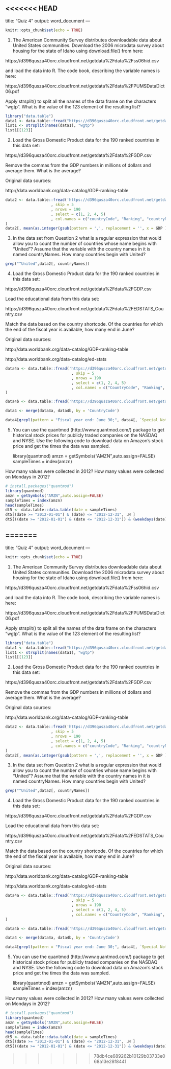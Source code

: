 <<<<<<< HEAD
---
title: "Quiz 4"
output: word_document
---

```r
knitr::opts_chunk$set(echo = TRUE)
```

1. The American Community Survey distributes downloadable data about United States communities. Download the 2006 microdata survey about housing for the state of Idaho using download.file() from here:

https://d396qusza40orc.cloudfront.net/getdata%2Fdata%2Fss06hid.csv

and load the data into R. The code book, describing the variable names is here:

https://d396qusza40orc.cloudfront.net/getdata%2Fdata%2FPUMSDataDict06.pdf

Apply strsplit() to split all the names of the data frame on the characters "wgtp". What is the value of the 123 element of the resulting list?

```r
library("data.table")
data1 <- data.table::fread("https://d396qusza40orc.cloudfront.net/getdata%2Fdata%2Fss06hid.csv")
list1 <- strsplit(names(data1), "wgtp")
list1[[123]]
```

2. Load the Gross Domestic Product data for the 190 ranked countries in this data set:

https://d396qusza40orc.cloudfront.net/getdata%2Fdata%2FGDP.csv

Remove the commas from the GDP numbers in millions of dollars and average them. What is the average?

Original data sources:

http://data.worldbank.org/data-catalog/GDP-ranking-table

```r
data2 <- data.table::fread('https://d396qusza40orc.cloudfront.net/getdata%2Fdata%2FGDP.csv'
                    , skip = 5
                    , nrows = 190
                    , select = c(1, 2, 4, 5)
                    , col.names = c("countryCode", "Ranking", "countryNames", "GDP")
)
data2[, mean(as.integer(gsub(pattern = ',', replacement = '', x = GDP )))]
```

3. In the data set from Question 2 what is a regular expression that would allow you to count the number of countries whose name begins with "United"? Assume that the variable with the country names in it is named countryNames. How many countries begin with United? 

```r
grep("^United",data2[, countryNames])
```

4. Load the Gross Domestic Product data for the 190 ranked countries in this data set:

https://d396qusza40orc.cloudfront.net/getdata%2Fdata%2FGDP.csv

Load the educational data from this data set:

https://d396qusza40orc.cloudfront.net/getdata%2Fdata%2FEDSTATS_Country.csv

Match the data based on the country shortcode. Of the countries for which the end of the fiscal year is available, how many end in June?

Original data sources:

http://data.worldbank.org/data-catalog/GDP-ranking-table

http://data.worldbank.org/data-catalog/ed-stats

```r
data4a <- data.table::fread('https://d396qusza40orc.cloudfront.net/getdata%2Fdata%2FGDP.csv'
                             , skip = 5
                             , nrows = 190
                             , select = c(1, 2, 4, 5)
                             , col.names = c("CountryCode", "Ranking", "countryName", "GDP")
)

data4b <- data.table::fread('https://d396qusza40orc.cloudfront.net/getdata%2Fdata%2FEDSTATS_Country.csv')

data4 <- merge(data4a, data4b, by = 'CountryCode')

data4[grepl(pattern = "Fiscal year end: June 30;", data4[, `Special Notes`]), .N]
```

5. You can use the quantmod (http://www.quantmod.com/) package to get historical stock prices for publicly traded companies on the NASDAQ and NYSE. Use the following code to download data on Amazon's stock price and get the times the data was sampled.

      library(quantmod)
      amzn = getSymbols("AMZN",auto.assign=FALSE)
      sampleTimes = index(amzn)

How many values were collected in 2012? How many values were collected on Mondays in 2012?

```r
# install.packages("quantmod")
library(quantmod)
amzn = getSymbols("AMZN",auto.assign=FALSE)
sampleTimes = index(amzn)
head(sampleTimes)
dt5 <- data.table::data.table(date = sampleTimes)
dt5[(date >= "2012-01-01") & (date) <= "2012-12-31", .N ]
dt5[((date >= "2012-01-01") & (date <= "2012-12-31")) & (weekdays(date) == "Monday"), .N ]

```


















=======
---
title: "Quiz 4"
output: word_document
---

```r
knitr::opts_chunk$set(echo = TRUE)
```

1. The American Community Survey distributes downloadable data about United States communities. Download the 2006 microdata survey about housing for the state of Idaho using download.file() from here:

https://d396qusza40orc.cloudfront.net/getdata%2Fdata%2Fss06hid.csv

and load the data into R. The code book, describing the variable names is here:

https://d396qusza40orc.cloudfront.net/getdata%2Fdata%2FPUMSDataDict06.pdf

Apply strsplit() to split all the names of the data frame on the characters "wgtp". What is the value of the 123 element of the resulting list?

```r
library("data.table")
data1 <- data.table::fread("https://d396qusza40orc.cloudfront.net/getdata%2Fdata%2Fss06hid.csv")
list1 <- strsplit(names(data1), "wgtp")
list1[[123]]
```

2. Load the Gross Domestic Product data for the 190 ranked countries in this data set:

https://d396qusza40orc.cloudfront.net/getdata%2Fdata%2FGDP.csv

Remove the commas from the GDP numbers in millions of dollars and average them. What is the average?

Original data sources:

http://data.worldbank.org/data-catalog/GDP-ranking-table

```r
data2 <- data.table::fread('https://d396qusza40orc.cloudfront.net/getdata%2Fdata%2FGDP.csv'
                    , skip = 5
                    , nrows = 190
                    , select = c(1, 2, 4, 5)
                    , col.names = c("countryCode", "Ranking", "countryNames", "GDP")
)
data2[, mean(as.integer(gsub(pattern = ',', replacement = '', x = GDP )))]
```

3. In the data set from Question 2 what is a regular expression that would allow you to count the number of countries whose name begins with "United"? Assume that the variable with the country names in it is named countryNames. How many countries begin with United? 

```r
grep("^United",data2[, countryNames])
```

4. Load the Gross Domestic Product data for the 190 ranked countries in this data set:

https://d396qusza40orc.cloudfront.net/getdata%2Fdata%2FGDP.csv

Load the educational data from this data set:

https://d396qusza40orc.cloudfront.net/getdata%2Fdata%2FEDSTATS_Country.csv

Match the data based on the country shortcode. Of the countries for which the end of the fiscal year is available, how many end in June?

Original data sources:

http://data.worldbank.org/data-catalog/GDP-ranking-table

http://data.worldbank.org/data-catalog/ed-stats

```r
data4a <- data.table::fread('https://d396qusza40orc.cloudfront.net/getdata%2Fdata%2FGDP.csv'
                             , skip = 5
                             , nrows = 190
                             , select = c(1, 2, 4, 5)
                             , col.names = c("CountryCode", "Ranking", "countryName", "GDP")
)

data4b <- data.table::fread('https://d396qusza40orc.cloudfront.net/getdata%2Fdata%2FEDSTATS_Country.csv')

data4 <- merge(data4a, data4b, by = 'CountryCode')

data4[grepl(pattern = "Fiscal year end: June 30;", data4[, `Special Notes`]), .N]
```

5. You can use the quantmod (http://www.quantmod.com/) package to get historical stock prices for publicly traded companies on the NASDAQ and NYSE. Use the following code to download data on Amazon's stock price and get the times the data was sampled.

      library(quantmod)
      amzn = getSymbols("AMZN",auto.assign=FALSE)
      sampleTimes = index(amzn)

How many values were collected in 2012? How many values were collected on Mondays in 2012?

```r
# install.packages("quantmod")
library(quantmod)
amzn = getSymbols("AMZN",auto.assign=FALSE)
sampleTimes = index(amzn)
head(sampleTimes)
dt5 <- data.table::data.table(date = sampleTimes)
dt5[(date >= "2012-01-01") & (date) <= "2012-12-31", .N ]
dt5[((date >= "2012-01-01") & (date <= "2012-12-31")) & (weekdays(date) == "Monday"), .N ]

```


















>>>>>>> 78db4ce689262b10129b03733e068a13e28f8441
